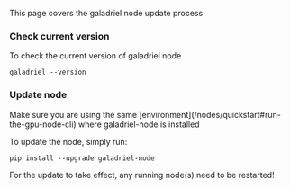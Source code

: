 This page covers the galadriel node update process

### Check current version

To check the current version of galadriel node

```
galadriel --version
```

### Update node

<Info>
  Make sure you are using the same [environment](/nodes/quickstart#run-the-gpu-node-cli) where galadriel-node is installed
</Info>

To update the node, simply run:

```
pip install --upgrade galadriel-node
```

For the update to take effect, any running node(s) need to be restarted!


